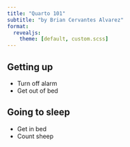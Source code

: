 ```yaml
---
title: "Quarto 101"
subtitle: "by Brian Cervantes Alvarez"
format:
  revealjs: 
    theme: [default, custom.scss]
---
```


## Getting up

- Turn off alarm
- Get out of bed

## Going to sleep

- Get in bed
- Count sheep